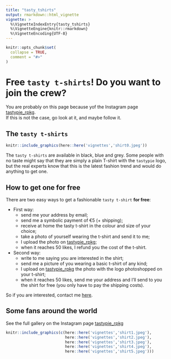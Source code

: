 ```yaml
---
title: "tasty_tshirts"
output: rmarkdown::html_vignette
vignette: >
  %\VignetteIndexEntry{tasty_tshirts}
  %\VignetteEngine{knitr::rmarkdown}
  %\VignetteEncoding{UTF-8}
---
```


```r
knitr::opts_chunk$set(
  collapse = TRUE,
  comment = "#>"
)
```

# Free `tasty t-shirts`!  Do you want to join the crew?

You are probably on this page because yof the Instagram page [tastypie_rpkg](https://www.instagram.com/tastypie_rpkg/).  
If this is not the case, go look at it, and maybe follow it.

## The `tasty t-shirts`

```r
knitr::include_graphics(here::here('vignettes','shirt0.jpeg'))
```

The `tasty t-shirts` are available in black, blue and grey.
Some people with no taste might say that they are simply a plain T-shirt with the `tastypie` logo, but the real experts know that this is the latest fashion trend and would do anything to get one.

## How to get one **for free**

There are two easy ways to get a fashionable `tasty t-shirt` **for free**:

- First way:  
  + send me your address by email;
  + send me a symbolic payment of €5 (+ shipping);
  + receive at home the tasty t-shirt in the colour and size of your choice;
  + take a photo of yourself wearing the t-shirt and send it to me;
  + I upload the photo on [tastypie_rpkg](https://www.instagram.com/tastypie_rpkg/);
  + when it reaches 50 likes, I refund you the cost of the t-shirt.

- Second way:  
  + write to me saying you are interested in the shirt;
  + send me a picture of you wearing a basic t-shirt of any kind;
  + I upload on [tastypie_rpkg](https://www.instagram.com/tastypie_rpkg/) the photo with the logo photoshopped on your t-shirt;
  + when it reaches 50 likes, send me your address and I'll send to you the shirt for free (you only have to pay the shipping costs).

So if you are interested, contact me [here](https://paolodalena.netlify.app/#contact).

## Some fans around the world

See the full gallery on the Instagram page [tastypie_rpkg](https://www.instagram.com/tastypie_rpkg/)

```r
knitr::include_graphics(c(here::here('vignettes','shirt1.jpeg'),
                          here::here('vignettes','shirt2.jpeg'),
                          here::here('vignettes','shirt3.jpeg'),
                          here::here('vignettes','shirt4.jpeg'),
                          here::here('vignettes','shirt5.jpeg')))
```

